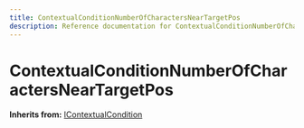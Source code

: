 ```yaml
---
title: ContextualConditionNumberOfCharactersNearTargetPos
description: Reference documentation for ContextualConditionNumberOfCharactersNearTargetPos meta class
---
```



# ContextualConditionNumberOfCharactersNearTargetPos

**Inherits from:** [IContextualCondition](/classes/icontextualcondition)

<ClassDetails file="/db/classes/ContextualConditionNumberOfCharactersNearTargetPos.d3c67e78c4a7.json" />

